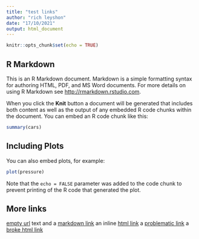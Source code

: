 ```yaml
---
title: "test links"
author: "rich leyshon"
date: "17/10/2021"
output: html_document
---
```


```r
knitr::opts_chunk$set(echo = TRUE)
```

## R Markdown

This is an R Markdown document. Markdown is a simple formatting syntax for authoring HTML, PDF, and MS Word documents. For more details on using R Markdown see <http://rmarkdown.rstudio.com>.

When you click the **Knit** button a document will be generated that includes both content as well as the output of any embedded R code chunks within the document. You can embed an R code chunk like this:

```r
summary(cars)
```

## Including Plots

You can also embed plots, for example:

```r
plot(pressure)
```

Note that the `echo = FALSE` parameter was added to the code chunk to prevent printing of the R code that generated the plot.

## More links

[empty url]()
text and a [markdown link](https://datasciencecampus.ons.gov.uk/)
an inline <a href=\"https://datasciencecampus.ons.gov.uk/\">html link</a>
a [problematic link](https://datasciencecampus.ons.gov.uk/broken/)
a <a href=\"https://datasciencecampus.ons.gov.uk/broken/\">broke html link</a>

